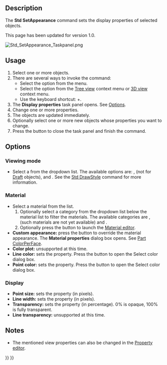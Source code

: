 <languages/>

{{Docnav
|[[Std_SetMaterial|SetMaterial]]
|[[Std_RandomColor|RandomColor]]
|[[Std_View_Menu|Std View Menu]]
|IconL=Std_SetMaterial.svg
|IconR=Std_RandomColor.svg
|IconC=Freecad.svg
}}

{{GuiCommand
|Name=Std SetAppearance
|MenuLocation=View → Appearance...
|Workbenches=[[Material_Workbench|Material]], [[Part_Workbench|Part]], [[PartDesign_Workbench|PartDesign]] and more
|Shortcut={{KEY|Ctrl}}+{{KEY|D}}
|SeeAlso=[[Std_SetMaterial|Std SetMaterial]], [[Part_ColorPerFace|Part ColorPerFace]]
}}

==Description==

The '''Std SetAppearance''' command sets the display properties of selected objects.

This page has been updated for version 1.0.

[[Image:Std_SetAppearance_Taskpanel.png]]
{{Caption|The Display properties task panel}}

==Usage==

# Select one or more objects.
# There are several ways to invoke the command:
#* Select the {{MenuCommand|View → [[Image:Std_SetAppearance.svg|16px]] Appearance...}} option from the menu.
#* Select the {{MenuCommand|[[Image:Std_SetAppearance.svg|16px]] Appearance...}} option from the [[Tree_view|Tree view]] context menu or [[3D_view|3D view]] context menu.
#* Use the keyboard shortcut: {{KEY|Ctrl}}+{{KEY|D}}.
# The '''Display properties''' task panel opens. See [[#Options|Options]].
# Change one or more properties.
# The objects are updated immediately.
# Optionally select one or more new objects whose properties you want to change.
# Press the {{Button|Close}} button to close the task panel and finish the command.

==Options==

===Viewing mode===

* Select a {{PropertyView|Display Mode}} from the dropdown list. The available options are: {{Value|Flat lines}}, {{Value|Shaded}} (not for [[Draft_Workbench|Draft]] objects), {{Value|Wireframe}} and {{Value|Points}}. See the [[Std_DrawStyle|Std DrawStyle]] command for more information.

===Material===

* Select a material from the list.
*# Optionally select a category from the dropdown list below the material list to filter the materials. The available categories are {{Value|Basic Appearance}}, {{Value|Texture Appearance}} (such materials are not yet available) and {{Value|All Materials}}.
*# Optionally press the {{Button|Launch editor}} button to launch the [[Material_Edit|Material editor]].
* '''Custom appearance:''' press the {{Button|...}} button to override the material appearance. The '''Material properties''' dialog box opens. See [[Part_ColorPerFace#Usage|Part ColorPerFace]].
* '''Color plot:''' unsupported at this time.
* '''Line color:''' sets the {{PropertyView|Line Color}} property. Press the button to open the Select color dialog box.
* '''Point color:''' sets the {{PropertyView|Point Color}} property. Press the button to open the Select color dialog box.

===Display===

* '''Point size:''' sets the {{PropertyView|Point Size}} property (in pixels).
* '''Line width:''' sets the {{PropertyView|Line Width}} property (in pixels).
* '''Transparency:''' sets the {{PropertyView|Transparency}} property (in percentage). 0% is opaque, 100% is fully transparent.
* '''Line transparency:''' unsupported at this time.

==Notes==

* The mentioned view properties can also be changed in the [[Property_editor|Property editor]].


{{Docnav
|[[Std_SetMaterial|SetMaterial]]
|[[Std_RandomColor|RandomColor]]
|[[Std_View_Menu|Std View Menu]]
|IconL=Std_SetMaterial.svg
|IconR=Std_RandomColor.svg
|IconC=Freecad.svg
}}

{{Std_Base_navi{{#translation:}}}}
{{Userdocnavi{{#translation:}}}}